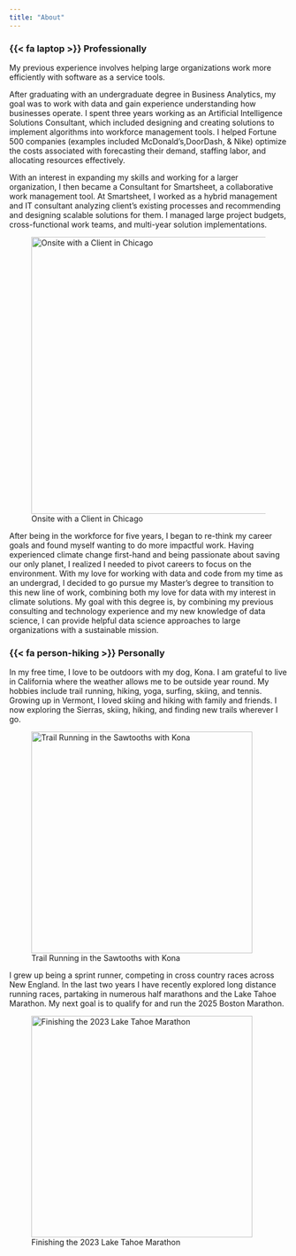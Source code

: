 ```yaml
---
title: "About"
---
```


### {{< fa laptop >}} Professionally

My previous experience involves helping large organizations work more efficiently with software as a service tools.

After graduating with an undergraduate degree in Business Analytics, my goal was to work with data and gain experience understanding how businesses operate. I spent three years working as an Artificial Intelligence Solutions Consultant, which included designing and creating solutions to implement algorithms into workforce management tools. I helped Fortune 500 companies (examples included McDonald's,DoorDash, & Nike) optimize the costs associated with forecasting their demand, staffing labor, and allocating resources effectively.

With an interest in expanding my skills and working for a larger organization, I then became a Consultant for Smartsheet, a collaborative work management tool. At Smartsheet, I worked as a hybrid management and IT consultant analyzing client's existing processes and recommending and designing scalable solutions for them. I managed large project budgets, cross-functional work teams, and multi-year solution implementations.

![Onsite with a Client in Chicago](jpmc.png "Consulting Onsite with a Client"){fig-align="left" width="500"}

After being in the workforce for five years, I began to re-think my career goals and found myself wanting to do more impactful work. Having experienced climate change first-hand and being passionate about saving our only planet, I realized I needed to pivot careers to focus on the environment. With my love for working with data and code from my time as an undergrad, I decided to go pursue my Master's degree to transition to this new line of work, combining both my love for data with my interest in climate solutions. My goal with this degree is, by combining my previous consulting and technology experience and my new knowledge of data science, I can provide helpful data science approaches to large organizations with a sustainable mission.

### {{< fa person-hiking >}} Personally

In my free time, I love to be outdoors with my dog, Kona. I am grateful to live in California where the weather allows me to be outside year round. My hobbies include trail running, hiking, yoga, surfing, skiing, and tennis. Growing up in Vermont, I loved skiing and hiking with family and friends. I now exploring the Sierras, skiing, hiking, and finding new trails wherever I go.

![Trail Running in the Sawtooths with Kona](sawtooths.png "Title:Trail Running with Kona."){fig-align="left" width="400"}

I grew up being a sprint runner, competing in cross country races across New England. In the last two years I have recently explored long distance running races, partaking in numerous half marathons and the Lake Tahoe Marathon. My next goal is to qualify for and run the 2025 Boston Marathon.

![Finishing the 2023 Lake Tahoe Marathon](marathon_cropped.png "Title:Finishing the Lake Tahoe Marathon."){fig-align="left" width="400"}
